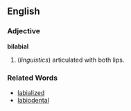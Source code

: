 ==English==
===Adjective===
'''bilabial'''

#(''linguistics'') articulated with both lips.
===Related Words===
*[[labialized]]
*[[labiodental]]